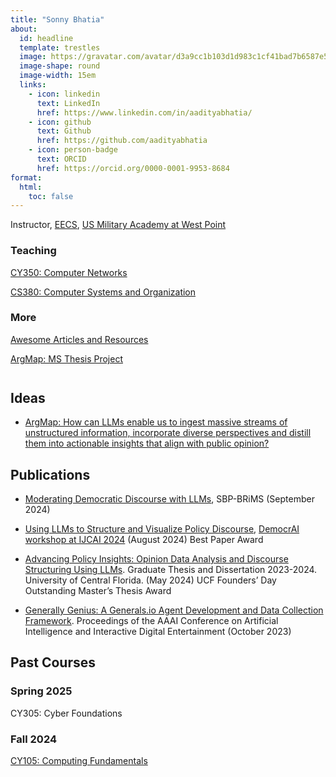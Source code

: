 ```yaml
---
title: "Sonny Bhatia"
about:
  id: headline
  template: trestles
  image: https://gravatar.com/avatar/d3a9cc1b103d1d983c1cf41bad7b6587e5efd5a2525866b9fce14dcb5f949fcf?size=360
  image-shape: round
  image-width: 15em
  links:
    - icon: linkedin
      text: LinkedIn
      href: https://www.linkedin.com/in/aadityabhatia/
    - icon: github
      text: Github
      href: https://github.com/aadityabhatia
    - icon: person-badge
      text: ORCID
      href: https://orcid.org/0000-0001-9953-8684
format:
  html:
    toc: false
---
```


::: {#headline}

Instructor, [EECS](https://www.westpoint.edu/academics/departments/electrical-engineering-and-computer-science), [US Military Academy at West Point](https://www.westpoint.edu/)


### Teaching

[CY350: Computer Networks](https://cy350.bhatia.dev/){.btn .btn-primary .disabled}

[CS380: Computer Systems and Organization](https://cs380.bhatia.dev/){.btn .btn-primary .disabled}


### More

[Awesome Articles and Resources](/awesome.qmd){.btn .btn-primary}

[ArgMap: MS Thesis Project](https://argmap.bhatia.dev/){.btn .btn-primary}

:::

<div style="margin-top: 3em;"></div>


## Ideas

- [ArgMap: How can LLMs enable us to ingest massive streams of unstructured information, incorporate diverse perspectives and distill them into actionable insights that align with public opinion?](https://argmap.bhatia.dev/)


## Publications

- [Moderating Democratic Discourse with LLMs](https://link.springer.com/chapter/10.1007/978-3-031-72241-7_12), SBP-BRiMS (September 2024)

- [Using LLMs to Structure and Visualize Policy Discourse](https://doi.org/10.1007/978-981-97-9536-9_5), [DemocrAI workshop at IJCAI 2024](https://sites.google.com/view/democrai2024) (August 2024) [Best Paper Award]{.btn .btn-success .disabled}

- [Advancing Policy Insights: Opinion Data Analysis and Discourse Structuring Using LLMs](https://stars.library.ucf.edu/etd2023/204/). Graduate Thesis and Dissertation 2023-2024. University of Central Florida. (May 2024) [UCF Founders' Day Outstanding Master's Thesis Award]{.btn .btn-success .disabled}

- [Generally Genius: A Generals.io Agent Development and Data Collection Framework](https://ojs.aaai.org/index.php/AIIDE/article/view/27536). Proceedings of the AAAI Conference on Artificial Intelligence and Interactive Digital Entertainment (October 2023)


## Past Courses

### Spring 2025
[CY305: Cyber Foundations]{.btn .btn-secondary .disabled}

### Fall 2024
[CY105: Computing Fundamentals](https://cy105.bhatia.dev/){.btn .btn-primary}
